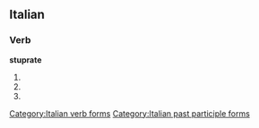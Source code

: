 ==Italian==

===Verb===
'''stuprate'''

# {{conjugation of|stuprare||2|p|pres|ind|lang=it}}
# {{conjugation of|stuprare||2|p|imp|lang=it}}
# {{form of|[[feminine|Feminine]] plural|stuprato}}

[[Category:Italian verb forms]]
[[Category:Italian past participle forms]]
